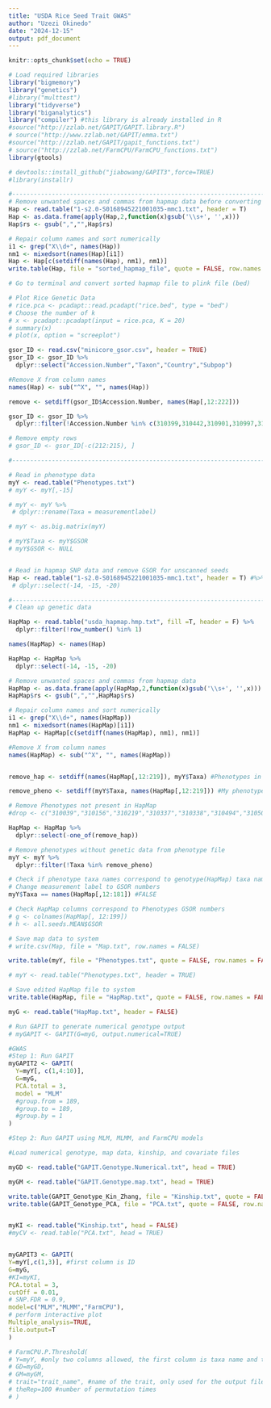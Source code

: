 ```yaml
---
title: "USDA Rice Seed Trait GWAS"
author: "Uzezi Okinedo"
date: "2024-12-15"
output: pdf_document
---
```


```r
knitr::opts_chunk$set(echo = TRUE)
```

```r

# Load required libraries
library("bigmemory")
library("genetics")
#library("multtest")
library("tidyverse")
library("biganalytics")
library("compiler") #this library is already installed in R
#source("http://zzlab.net/GAPIT/GAPIT.library.R")
# source("http://www.zzlab.net/GAPIT/emma.txt")
#source("http://zzlab.net/GAPIT/gapit_functions.txt")
# source("http://zzlab.net/FarmCPU/FarmCPU_functions.txt")
library(gtools)

# devtools::install_github("jiabowang/GAPIT3",force=TRUE)
#library(installr)

#-------------------------------------------------------------------------------------
# Remove unwanted spaces and commas from hapmap data before converting to plink file
Hap <- read.table("1-s2.0-S0168945221001035-mmc1.txt", header = T)
Hap <- as.data.frame(apply(Hap,2,function(x)gsub('\\s+', '',x)))
Hap$rs <- gsub(",","",Hap$rs)

# Repair column names and sort numerically
i1 <- grep("X\\d+", names(Hap))
nm1 <- mixedsort(names(Hap)[i1])
Hap <- Hap[c(setdiff(names(Hap), nm1), nm1)]
write.table(Hap, file = "sorted_hapmap_file", quote = FALSE, row.names = FALSE)

# Go to terminal and convert sorted hapmap file to plink file (bed)

# Plot Rice Genetic Data
# rice.pca <- pcadapt::read.pcadapt("rice.bed", type = "bed")
# Choose the number of k
# x <- pcadapt::pcadapt(input = rice.pca, K = 20)
# summary(x)
# plot(x, option = "screeplot")

gsor_ID <- read.csv("minicore_gsor.csv", header = TRUE)
gsor_ID <- gsor_ID %>%
  dplyr::select("Accession.Number","Taxon","Country","Subpop")

#Remove X from column names
names(Hap) <- sub("^X", "", names(Hap))

remove <- setdiff(gsor_ID$Accession.Number, names(Hap[,12:222]))

gsor_ID <- gsor_ID %>% 
  dplyr::filter(!Accession.Number %in% c(310399,310442,310901,310997,311046,311787))

# Remove empty rows
# gsor_ID <- gsor_ID[-c(212:215), ]

#-------------------------------------------------------------------------------------

# Read in phenotype data
myY <- read.table("Phenotypes.txt")
# myY <- myY[,-15]

# myY <- myY %>%
 # dplyr::rename(Taxa = measurementlabel) 

# myY <- as.big.matrix(myY) 

# myY$Taxa <- myY$GSOR
# myY$GSOR <- NULL


# Read in hapmap SNP data and remove GSOR for unscanned seeds
Hap <- read.table("1-s2.0-S0168945221001035-mmc1.txt", header = T) #%>%
 # dplyr::select(-14, -15, -20)

#-------------------------------------------------------------------------------------
# Clean up genetic data

HapMap <- read.table("usda_hapmap.hmp.txt", fill =T, header = F) %>%
  dplyr::filter(!row_number() %in% 1)

names(HapMap) <- names(Hap)

HapMap <- HapMap %>%
  dplyr::select(-14, -15, -20)

# Remove unwanted spaces and commas from hapmap data
HapMap <- as.data.frame(apply(HapMap,2,function(x)gsub('\\s+', '',x)))
HapMap$rs <- gsub(",","",HapMap$rs)

# Repair column names and sort numerically
i1 <- grep("X\\d+", names(HapMap))
nm1 <- mixedsort(names(HapMap)[i1])
HapMap <- HapMap[c(setdiff(names(HapMap), nm1), nm1)]

#Remove X from column names
names(HapMap) <- sub("^X", "", names(HapMap))


remove_hap <- setdiff(names(HapMap[,12:219]), myY$Taxa) #Phenotypes in HapMap file not in my phenotypes ("310039" "310156" "310337" "310338" "310494" "310503" "310598" "310615" "310702" "310723" "310747" "310799" "310801" "310887" "310910" "310950" "311173" "311180" "311269" "311281" "311383" "311586" "311600" "311669" "311688" "311689" "311691" "311693" "311694" "311695" "311697" "311698" "311699" "311702" "311703" "311725")

remove_pheno <- setdiff(myY$Taxa, names(HapMap[,12:219])) #My phenotypes not in HapMap file #None

# Remove Phenotypes not present in HapMap
#drop <- c("310039","310156","310219","310337","310338","310494","310503","310598","310615","310702","310723","310724","310747","310799","310801","310887","310910","310950","310958","311173","311180","311206","311269","311281","311327","311383","311586","311600","311669","311688","311689","311691","311693","311694","311695","311697","311698","311699","311702","311703","311725","311769")

HapMap <- HapMap %>% 
  dplyr::select(-one_of(remove_hap))

# Remove phenotypes without genetic data from phenotype file
myY <- myY %>%
  dplyr::filter(!Taxa %in% remove_pheno)

# Check if phenotype taxa names correspond to genotype(HapMap) taxa names
# Change measurement label to GSOR numbers 
myY$Taxa == names(HapMap[,12:181]) #FALSE

# Check HapMap columns correspond to Phenotypes GSOR numbers 
# g <- colnames(HapMap[, 12:199])
# h <- all.seeds.MEAN$GSOR

# Save map data to system
# write.csv(Map, file = "Map.txt", row.names = FALSE)

write.table(myY, file = "Phenotypes.txt", quote = FALSE, row.names = FALSE)

# myY <- read.table("Phenotypes.txt", header = TRUE)

# Save edited HapMap file to system
write.table(HapMap, file = "HapMap.txt", quote = FALSE, row.names = FALSE)

myG <- read.table("HapMap.txt", header = FALSE)

# Run GAPIT to generate numerical genotype output 
# myGAPIT <- GAPIT(G=myG, output.numerical=TRUE)

#GWAS
#Step 1: Run GAPIT
myGAPIT2 <- GAPIT(
  Y=myY[, c(1,4:10)],
  G=myG,
  PCA.total = 3,
  model = "MLM"
  #group.from = 189,
  #group.to = 189,
  #group.by = 1
)

#Step 2: Run GAPIT using MLM, MLMM, and FarmCPU models

#Load numerical genotype, map data, kinship, and covariate files

myGD <- read.table("GAPIT.Genotype.Numerical.txt", head = TRUE)

myGM <- read.table("GAPIT.Genotype.map.txt", head = TRUE)

write.table(GAPIT_Genotype_Kin_Zhang, file = "Kinship.txt", quote = FALSE, row.names = FALSE)
write.table(GAPIT_Genotype_PCA, file = "PCA.txt", quote = FALSE, row.names = FALSE)


myKI <- read.table("Kinship.txt", head = FALSE)
#myCV <- read.table("PCA.txt", head = TRUE)


myGAPIT3 <- GAPIT(
Y=myY[,c(1,3)], #first column is ID
G=myG,
#KI=myKI,
PCA.total = 3,
cutOff = 0.01,
# SNP.FDR = 0.9,
model=c("MLM","MLMM","FarmCPU"),
# perform interactive plot
Multiple_analysis=TRUE,
file.output=T
)

# FarmCPU.P.Threshold(
# Y=myY, #only two columns allowed, the first column is taxa name and the second is phenotype value
# GD=myGD,
# GM=myGM,
# trait="trait_name", #name of the trait, only used for the output file name
# theRep=100 #number of permutation times
# )


```